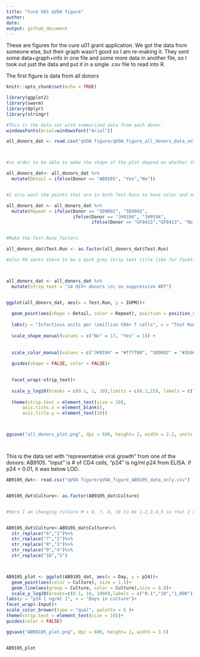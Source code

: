 ```yaml
---
title: "Cure U01 qVOA figure"
author:
date:
output: github_document
---
```


These are figures for the cure u01 grant application. We got the data from someone else, but their graph wasn't good so I am re-making it. They sent some data+graph+info in one file and some more data in another file, so I took out just the data and put it in a single .csv file to read into R.

The first figure is data from all donors

```r
knitr::opts_chunk$set(echo = TRUE)

library(ggplot2)
library(swarm)
library(dplyr)
library(stringr)

#This is the data set with summarized data from each donor.
windowsFonts(Arial=windowsFont("Arial"))

all_donors_dat <- read.csv("qVOA figure/qVOA_figure_all_donors_data_only.csv")



#in order to be able to make the shape of the plot depend on whether the donor is AB9105 or some other donor, I'm adding a column to indicate that so I can refer to it in the ggplot2 call

all_donors_dat<- all_donors_dat %>%
  mutate(Detail = ifelse(Donor == "AB9105", "Yes","No"))


#I also want the points that are in both Test.Runs to have color and not the others so I'll make a color indicating that

all_donors_dat <- all_donors_dat %>%
  mutate(Repeat = ifelse(Donor == "SD9092", "SD9092",
                         ifelse(Donor == "JH9194", "JH9194",
                                ifelse(Donor == "GF8413","GF8413", "No Repeat"))))


#Make the Test.Runs factors

all_donors_dat$Test.Run <- as.factor(all_donors_dat$Test.Run)

#also FH wants there to be a dark grey strip text title like for facetted plots. There isn't anything to facet on so I'll just make a column where all entries are the text I want in the strip and then facet on that to get the strip text



all_donors_dat <- all_donors_dat %>%
  mutate(strip_text = "14 HIV+ donors \n\ on suppressive ART")


ggplot(all_donors_dat, aes(x = Test.Run, y = IUPM))+
  
  geom_point(aes(shape = Detail, color = Repeat), position = position_swarm(0.07), size = 1.5)+
  
  labs(y = "Infectious units per \nmillion CD4+ T cells", x = "Test Run") +
  
  scale_shape_manual(values = c("No" = 17, "Yes" = 1)) +
  
  
  scale_color_manual(values = c("JH9194" = "#ff7f00", "SD9092" = "#1b9e77", "GF8413" = "#e7298a", "No Repeat" = "black"))+
  
  guides(shape = FALSE, color = FALSE)+

  
  facet_wrap(~strip_text)+
  
  scale_y_log10(breaks = c(0.1, 1, 10),limits = c(0.1,15), labels = c("0.1","1","10"))+
  
  theme(strip.text = element_text(size = 10),
      axis.ticks.x = element_blank(),
      axis.title.y = element_text(10))



ggsave("all_donors_plot.png", dpi = 600, height= 2, width = 2.2, units = "in")




```


This is the data set with "representative viral growth" from one of the donors: AB9105. "input" is # of CD4 cells, "p24" is ng/ml p24 from ELISA. if p24 = 0.01, it was below LOD.

```r


AB9105_dat<- read.csv("qVOA figure/qVOA_figure_AB9105_data_only.csv")


AB9105_dat$Culture<- as.factor(AB9105_dat$Culture)


#Here I am changing culture #'s 6, 7, 8, 10 to be 1,2,3,4,5 so that I can have the same colors on each of the facets. They are different because the # of input CD4 cells is different, but all are from the same pt and I don't think we need to compare bwtwn cultures. Thus the legend is probably not necessary


AB9105_dat$Culture<-AB9105_dat$Culture%>%
  str_replace("6","1")%>%
  str_replace("7","2")%>%
  str_replace("8","3")%>%
  str_replace("9","4")%>%
  str_replace("10","5")



AB9105_plot <- ggplot(AB9105_dat, aes(x = Day, y = p24))+
  geom_point(aes(color = Culture), size = 1.5)+
  geom_line(aes(group = Culture, color = Culture),size = 0.8)+
  scale_y_log10(breaks=c(0.1, 10, 1000),labels = c("0.1","10","1,000"))+
labs(y = "p24 [ ng/ml ]", x = "Days in culture")+
facet_wrap(~Input)+
scale_color_brewer(type = "qual", palette = 6 )+
theme(strip.text = element_text(size = 10))+
guides(color = FALSE)

ggsave("AB98105_plot.png", dpi = 600, height= 2, width = 3.5)


AB9105_plot


```



